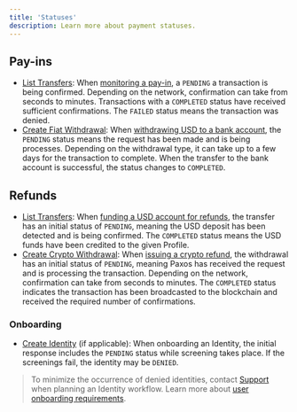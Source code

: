```yaml
---
title: 'Statuses'
description: Learn more about payment statuses.
---
```



## Pay-ins

- [List Transfers](/api-reference/endpoints/transfers/list-transfers): When [monitoring a pay-in](/guides/payments/quickstart#pay-in-monitor-reconcile), a `PENDING` a transaction is being confirmed. Depending on the network, confirmation can take from seconds to minutes. Transactions with a `COMPLETED` status have received sufficient confirmations. The `FAILED` status means the transaction was denied.
- [Create Fiat Withdrawal](/api-reference/endpoints/fiat-transfers/create-fiat-withdrawal): When [withdrawing USD to a bank account](/guides/payments/quickstart#pay-in-withdraw-fiat), the `PENDING` status means the request has been made and is being processes. Depending on the withdrawal type, it can take up to a few days for the transaction to complete. When the transfer to the bank account is successful, the status changes to `COMPLETED`.

## Refunds

- [List Transfers](/api-reference/endpoints/transfers/list-transfers): When [funding a USD account for refunds](/guides/payments/quickstart#refund-fund-account), the transfer has an initial status of `PENDING`, meaning the USD deposit has been detected and is being confirmed. The `COMPLETED` status means the USD funds have been credited to the given Profile.
- [Create Crypto Withdrawal](/api-reference/endpoints/crypto-withdrawals/create-crypto-withdrawal): When [issuing a crypto refund](/guides/payments/quickstart#refunds), the withdrawal has an initial status of `PENDING`, meaning Paxos has received the request and is processing the transaction. Depending on the network, confirmation can take from seconds to minutes. The `COMPLETED` status indicates the transaction has been broadcasted to the blockchain and received the required number of confirmations.

### Onboarding

- [Create Identity](/api-reference/endpoints/identity/create-identity) (if applicable): When onboarding an Identity, the initial response includes the `PENDING` status while screening takes place. If the screenings fail, the identity may be `DENIED`.

> To minimize the occurrence of denied identities, contact [Support](https://support.paxos.com) when planning an Identity workflow. Learn  more about [user onboarding requirements](/guides/payments/faq#seller-onboarding).
